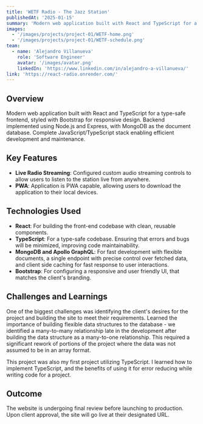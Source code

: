 ```yaml
---
title: 'WETF Radio - The Jazz Station'
publishedAt: '2025-01-15'
summary: 'Modern web application built with React and TypeScript for a type-safe frontend, styled with Bootstrap for responsive design. Backend implemented using Node.js and Express, with MongoDB as the document database. Complete JavaScript/TypeScript stack enabling efficient development and maintenance.'
images:
  - '/images/projects/project-01/WETF-home.png'
  - '/images/projects/project-01/WETF-schedule.png'
team:
  - name: 'Alejandro Villanueva'
    role: 'Software Engineer'
    avatar: '/images/avatar.png'
    linkedIn: 'https://www.linkedin.com/in/alejandro-a-villanueva/'
link: 'https://react-radio.onrender.com/'
---
```


## Overview

Modern web application built with React and TypeScript for a type-safe frontend, styled with Bootstrap for responsive design. Backend implemented using Node.js and Express, with MongoDB as the document database. Complete JavaScript/TypeScript stack enabling efficient development and maintenance.

## Key Features

- **Live Radio Streaming**: Configured custom audio streaming controls to allow users to listen to the station live from anywhere.
- **PWA**: Application is PWA capable, allowing users to download the application to their local devices.

## Technologies Used

- **React**: For building the front-end codebase with clean, reusable components.
- **TypeScript**: For a type-safe codebase. Ensuring that errors and bugs will be minimized, improving code maintainability.
- **MongoDB and Apollo GraphQL**: For fast development with flexible documents, a single endpoint with precise control over fetched data, and client side caching for fast response to user interactions.
- **Bootstrap**: For configuring a responsive and user friendly UI, that matches the client's branding.

## Challenges and Learnings

One of the biggest challenges was identifying the client's desires for the project and building the site to meet their requirements. Learned the importance of building flexible data structures to the database - we identified a many-to-many relationship late in the development after building the data structure as a many-to-one relationship. This required a significant rework of portions of the project where the data was not assumed to be in an array format.

This project was also my first project utilizing TypeScript. I learned how to implement TypeScript, and the benefits of using it for error reducing while writing code for a project.

## Outcome

The website is undergoing final review before launching to production. Upon client approval, the site will go live at their designated URL.
